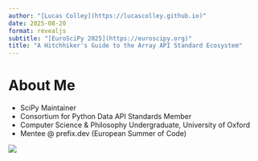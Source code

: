 ```yaml
---
author: "[Lucas Colley](https://lucascolley.github.io)"
date: 2025-08-20
format: revealjs
subtitle: "[EuroSciPy 2025](https://euroscipy.org)"
title: "A Hitchhiker's Guide to the Array API Standard Ecosystem"
---
```


# About Me

::: {layout="[70,30]"}

::: {#first-column}

- SciPy Maintainer
- Consortium for Python Data API Standards Member
- Computer Science & Philosophy Undergraduate, University of Oxford
- Mentee @ prefix.dev (European Summer of Code)

:::

![](figures/headshot.png){fig-align="right"}

:::
